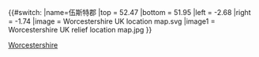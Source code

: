 {{#switch:{{{1}}}
|name=伍斯特郡
|top    = 52.47
|bottom = 51.95
|left   = -2.68
|right  = -1.74
|image  = Worcestershire UK location map.svg
|image1 = Worcestershire UK relief location map.jpg
}}<noinclude>
{{Location map/Info}}
{{Documentation}}
[[Category:英格蘭地理位置圖模板|Worcestershire]]
</noinclude>